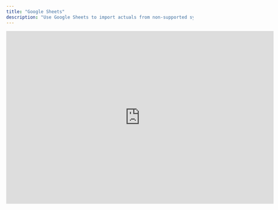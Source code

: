 ```yaml
---
title: "Google Sheets"
description: "Use Google Sheets to import actuals from non-supported systems."
---
```


<iframe width="720" height="466" src="https://www.loom.com/embed/be538db8db04461db6124425ce6817d0?sid=2644c5af-779e-45a4-8fa6-bd9b0d7f0d6d" frameborder="0" webkitallowfullscreen mozallowfullscreen allowfullscreen />

## Overview

The Google Sheets integration enables you to import data from virtually any business tool into Francis for financial planning. By pairing Google Sheets with third-party integrations, you can connect CRMs, ERPs, data warehouses, or create custom API connections. Use this integration as a flexible option for importing data that is not already supported by Francis’ native accounting or currency integrations.

## Configuration

To set up the Google Sheets integration, go to **Settings \> Integrations \> Google Sheets** and connect your Google account. Francis will then create a new Google Sheets file called **Francis Data Source** in your Google Drive. Use this template to input your data, and when you sync the connection again, Francis will automatically import any new or updated information.

To share this sheet with team members, update its permissions in Google Sheets or move it from your personal drive to a shared drive.

<Tip>
  When you configure this integration, Francis requests permission to access your Google account. Francis can view, edit, create, and delete _only_ the specific Google Drive files it creates. Francis does not request or gain access to any of your other Google Drive files.
</Tip>

### Data formats

Before setting up a Google Sheets connection, you must choose one of two templates — monthly totals or detailed entries — based on how your data is organized. Select the template that best matches your existing format and reporting needs.

<Tabs>
  <Tab title="Monthly totals">
    Select monthly totals if your data is already aggregated by month and does not require drilling down into individual records. This format is best suited for data that is summarized on a monthly basis.
  </Tab>
  <Tab title="Detailed entries">
    Select detailed entries if your data consists of individual records or row-level transactions that have not been aggregated into monthly totals. While this template can handle aggregated data, it’s ideal for CSV exports from various tools that require minimal preprocessing. Data imported via this template supports drill-downs in Francis, enabling more detailed analysis and explainability.
  </Tab>
</Tabs>

### Google Sheets for Microsoft users and organizations

If you’re using Microsoft 365, you can still connect Google Sheets to Francis by creating a Google account that uses your Microsoft email address. This approach lets you add a Google Sheets connection to your organization within Francis.

<Info>
  We plan to introduce Excel Online support in 2025 and are currently assessing the technical requirements. If you have questions about this feature, please reach out to [support@francis.app](mailto:support@francis.app).
</Info>

## Importing accounting data

<iframe width="716" height="464" src="https://www.loom.com/embed/a786faf1e401473e88fb31d3401172d2?sid=b4c6c7a0-b567-48d3-9b7a-be19e31f9098" frameborder="0" webkitallowfullscreen mozallowfullscreen allowfullscreen />

Google Sheets makes it easy to import data from accounting systems that aren’t supported by our native integrations. Follow the steps below to ensure Francis accurately interprets your accounting data and applies the correct transformations.

<Steps>
  <Step title="Format your data">
    After establishing a connection to Google Sheets, start by uploading your data. Since you’re working with accounting data, it’s important to format it correctly to ensure proper transformation once it’s in Francis. Follow these guidelines for consistent results:

    - **Income** accounts: Input negative (-) values.
    - **Expense** accounts: Input positive (\+) values.
    - **Asset** accounts: Input positive (\+) values.
    - **Liability** accounts: Input negative (-) values.
    - **Equity** accounts: Input negative (-) values.

    Balance sheet accounts (assets, liabilities, and equity) are automatically accumulated at import. To accommodate this, provide **delta values** rather than cumulative totals.
  </Step>
  <Step title="Treat as entity">
    Once your data is uploaded, switch on the **Treat as entity** setting for your Google Sheets connection. This indicates to Francis that the uploaded data represents accounting information. In response, Francis applies a series of transformations to present your data in a compliant format.

    <Info>
      Connecting Google Sheets as an entity counts toward your plan’s limit on active accounting system connections.
    </Info>
  </Step>
  <Step title="Categorize accounts">
    After enabling Treat as entity, Francis will prompt you to categorize each account as income, expense, asset, liability, or equity. This step ensures that Francis can automatically accumulate balance sheet accounts and correctly adjust values based on standard accounting conventions. Once categorized, Francis converts your data as follows:

    - **Income** accounts: Converted to positive (\+) values.
    - **Expense** accounts: Converted to negative (-) values.
    - **Asset** accounts: Converted to positive (\+) values.
    - **Liability** accounts: Converted to positive (\+) values.
    - **Equity** accounts: Converted to positive (\+) values.
  </Step>
  <Step title="Adjust consolidation set-up (Optional)">
    If you're already consolidating actuals across entities in Francis and want to incorporate accounting data imported from Google Sheets, you'll need to adjust your existing set-up to include this new data source.

    Open your consolidation template and select **Adjust split** from the action menu. Then, choose **Add new sheet** and drag the chip representing your newly added accounting data from the **Not yet assigned** group to the new sheet. Click **Apply** to confirm your changes. Your consolidation will now include an additional instance, reflecting the newly integrated Google Sheets data.
  </Step>
</Steps>

## Syncing

Changes made in Google Sheets do not automatically sync to Francis. To reflect the latest updates in Francis, you must manually initiate a sync. If your data is not formatted correctly and does not meet the required data structure, the sync will fail, prompting you to correct the source data in Google Sheets before attempting again.